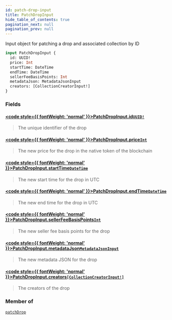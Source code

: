 ```yaml
---
id: patch-drop-input
title: PatchDropInput
hide_table_of_contents: true
pagination_next: null
pagination_prev: null
---
```








Input object for patching a drop and associated collection by ID

```graphql
input PatchDropInput {
  id: UUID!
  price: Int
  startTime: DateTime
  endTime: DateTime
  sellerFeeBasisPoints: Int
  metadataJson: MetadataJsonInput
  creators: [CollectionCreatorInput!]
}
```


### Fields

#### [<code style={{ fontWeight: 'normal' }}>PatchDropInput.<b>id</b></code>](#)<Bullet />[`UUID!`](/api/scalars/uuid) <Badge class="secondary" text="non-null"/> <Badge class="secondary" text="scalar"/>
> The unique identifier of the drop
> 

#### [<code style={{ fontWeight: 'normal' }}>PatchDropInput.<b>price</b></code>](#)<Bullet />[`Int`](/api/scalars/int) <Badge class="secondary" text="scalar"/>
> The new price for the drop in the native token of the blockchain
> 

#### [<code style={{ fontWeight: 'normal' }}>PatchDropInput.<b>startTime</b></code>](#)<Bullet />[`DateTime`](/api/scalars/date-time) <Badge class="secondary" text="scalar"/>
> The new start time for the drop in UTC
> 

#### [<code style={{ fontWeight: 'normal' }}>PatchDropInput.<b>endTime</b></code>](#)<Bullet />[`DateTime`](/api/scalars/date-time) <Badge class="secondary" text="scalar"/>
> The new end time for the drop in UTC
> 

#### [<code style={{ fontWeight: 'normal' }}>PatchDropInput.<b>sellerFeeBasisPoints</b></code>](#)<Bullet />[`Int`](/api/scalars/int) <Badge class="secondary" text="scalar"/>
> The new seller fee basis points for the drop
> 

#### [<code style={{ fontWeight: 'normal' }}>PatchDropInput.<b>metadataJson</b></code>](#)<Bullet />[`MetadataJsonInput`](/api/inputs/metadata-json-input) <Badge class="secondary" text="input"/>
> The new metadata JSON for the drop
> 

#### [<code style={{ fontWeight: 'normal' }}>PatchDropInput.<b>creators</b></code>](#)<Bullet />[`[CollectionCreatorInput!]`](/api/inputs/collection-creator-input) <Badge class="secondary" text="list"/> <Badge class="secondary" text="input"/>
> The creators of the drop
> 



### Member of

[`patchDrop`](/api/mutations/patch-drop)  <Badge class="secondary" text="mutation"/>



